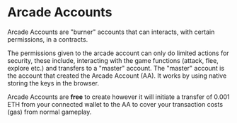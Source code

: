 # Arcade Accounts

Arcade Accounts are "burner" accounts that can interacts, with certain permissions, in a contracts.

The permissions given to the arcade account can only do limited actions for security, these include, interacting with the game functions (attack, flee, explore etc.) and transfers to a "master" account.
The "master" account is the account that created the Arcade Account (AA). It works by using native storing the keys in the browser.

Arcade Accounts are **free** to create however it will initiate a transfer of 0.001 ETH from your connected wallet to the AA to cover your transaction costs (gas) from normal gameplay.
